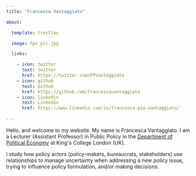 ```yaml
---
title: "Francesca Vantaggiato"

about:

  template: trestles

  image: fpv_pic.jpg

  links:

    - icon: twitter
      text: twitter
      href: https://twitter.com/FPVantaggiato
    - icon: github
      text: Github
      href: https://github.com/francescavantaggiato
    - icon: linkedin
      text: LinkedIn
      href: https://www.linkedin.com/in/francesca-pia-vantaggiato/
    
---
```



Hello, and welcome to my website. My name is Francesca Vantaggiato. I am a Lecturer (Assistant Professor) in Public Policy in the [Department of Political Economy](https://www.kcl.ac.uk/people/francesca-pia-vantaggiato) at King\'s College London (UK).

I study how policy actors (policy-makers, bureaucrats, stakeholders) use relationships to manage uncertainty when addressing a new policy issue, trying to influence policy formulation, and/or making decisions. 

